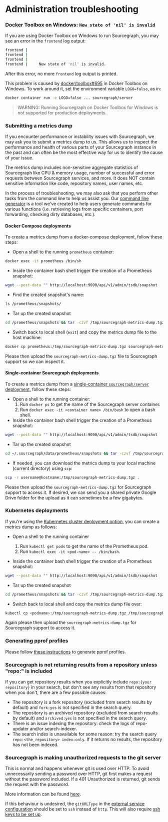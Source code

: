 # Administration troubleshooting

### Docker Toolbox on Windows: `New state of 'nil' is invalid`

If you are using Docker Toolbox on Windows to run Sourcegraph, you may see an error in the `frontend` log output:

```bash
frontend |
frontend |
frontend |
frontend |     New state of 'nil' is invalid.
```

After this error, no more `frontend` log output is printed.

This problem is caused by [docker/toolbox#695](https://github.com/docker/toolbox/issues/695#issuecomment-356218801) in Docker Toolbox on Windows. To work around it, set the environment variable `LOGO=false`, as in:

```bash
docker container run -e LOGO=false ... sourcegraph/server
```

> WARNING: Running Sourcegraph on Docker Toolbox for Windows is not supported for production deployments.

### Submitting a metrics dump

If you encounter performance or instability issues with Sourcegraph, we may ask you to submit a metrics dump to us. This allows us to inspect the performance and health of various parts of your Sourcegraph instance in the past and can often be the most effective way for us to identify the cause of your issue.

The metrics dump includes non-sensitive aggregate statistics of Sourcegraph like CPU & memory usage, number of successful and error requests between Sourcegraph services, and more. It does NOT contain sensitive information like code, repository names, user names, etc.

In the process of troubleshooting, we may also ask that you perform other tasks from the command line to help us assist you. Our [command line generator](https://sourcegraph.github.io/support-generator/) is a tool we've created to help users generate commands for various functions (i.e. retrieving logs from specific containers, port forwarding, checking dirty databases, etc.).

#### Docker Compose deployments

To create a metrics dump from a docker-compose deployment, follow these steps:

* Open a shell to the running `prometheus` container:

```sh
docker exec -it prometheus /bin/sh
```

* Inside the container bash shell trigger the creation of a Prometheus snapshot:

```sh
wget --post-data "" http://localhost:9090/api/v1/admin/tsdb/snapshot
```

* Find the created snapshot's name:

```sh
ls /prometheus/snapshots/
```

* Tar up the created snapshot

```sh
cd /prometheus/snapshots && tar -czvf /tmp/sourcegraph-metrics-dump.tgz <snapshot-name>
```

* Switch back to local shell (`exit`) and copy the metrics dump file to the host machine:

```sh
docker cp prometheus:/tmp/sourcegraph-metrics-dump.tgz sourcegraph-metrics-dump.tgz
```

Please then upload the `sourcegraph-metrics-dump.tgz` file to Sourcegraph support so we can inspect it.

#### Single-container Sourcegraph deployments

To create a metrics dump from a [single-container `sourcegraph/server` deployment](/admin/deploy/docker-single-container/), follow these steps:

* Open a shell to the running container:
    1. Run `docker ps` to get the name of the Sourcegraph server container.
    1. Run `docker exec -it <container name> /bin/bash` to open a bash shell.
* Inside the container bash shell trigger the creation of a Prometheus snapshot:

```sh
wget --post-data "" http://localhost:9090/api/v1/admin/tsdb/snapshot
```

* Tar up the created snapshot

```sh
cd ~/.sourcegraph/data/prometheus/snapshots && tar -czvf /tmp/sourcegraph-metrics-dump.tgz <snapshot-name>
```

* If needed, you can download the metrics dump to your local machine (current directory) using `scp`:

```sh
scp -r username@hostname:/tmp/sourcegraph-metrics-dump.tgz .
```

Please then upload the `sourcegraph-metrics-dump.tgz` for Sourcegraph support to access it. If desired, we can send you a shared private Google Drive folder for the upload as it can sometimes be a few gigabytes.

### Kubernetes deployments

If you're using the [Kubernetes cluster deployment option](https://github.com/sourcegraph/deploy-sourcegraph),
you can create a metrics dump as follows:

* Open a shell to the running container
    1. Run `kubectl get pods` to get the name of the Prometheus pod.
    1. Run `kubectl exec -it <pod-name> -- /bin/bash`.

* Inside the container bash shell trigger the creation of a Prometheus snapshot:

```sh
wget --post-data "" http://localhost:9090/api/v1/admin/tsdb/snapshot
```

* Tar up the created snapshot

```sh
cd /prometheus/snapshots && tar -czvf /tmp/sourcegraph-metrics-dump.tgz <snapshot-name>
```

* Switch back to local shell and copy the metrics dump file over:

```sh
kubectl cp <podname>:/tmp/sourcegraph-metrics-dump.tgz /tmp/sourcegraph-metrics-dump.tgz
```

Again please then upload the `sourcegraph-metrics-dump.tgz` for Sourcegraph support to access it.

### Generating pprof profiles

Please follow [these instructions](/admin/pprof) to generate pprof profiles.

### Sourcegraph is not returning results from a repository unless "repo:" is included

If you can get repository results when you explicitly include `repo:{your repository}` in your search, but don't see any results from that repository when you don't, there are a few possible causes:

- The repository is a fork repository (excluded from search results by default) and `fork:yes` is not specified in the search query.
- The repository is an archived repository (excluded from search results by default) and `archived:yes` is not specified in the search query.
- There is an issue indexing the repository: check the logs of repo-updater and/or search-indexer.
- The search index is unavailable for some reason: try the search query `repo:<the_repository> index:only`. If it returns no results, the repository has not been indexed.

### Sourcegraph is making unauthorized requests to the git server

This is normal and happens whenever git is used over HTTP. To avoid unnecessarily sending a password over HTTP, git first
makes a request without the password included. If a 401 Unauthorized is returned, git sends the request with the password.

More information can be found [here](https://confluence.atlassian.com/bitbucketserverkb/two-401-responses-for-every-git-opperation-938854756.html).

If this behaviour is undesired, the `gitURLType` in the [external service configuration](/admin/code_hosts/github#configuration)
should be set to `ssh` instead of `http`. This will also require [ssh keys to be set up](/admin/repo/auth#repositories-that-need-http-s-or-ssh-authentication).
